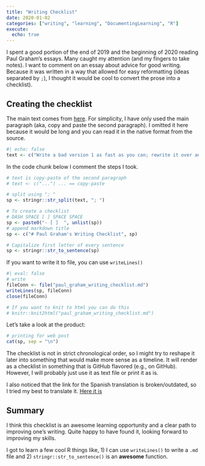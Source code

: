 ```yaml
---
title: "Writing Checklist"
date: 2020-01-02
categories: ["writing", "learning", "DocumentingLearning", "R"]
execute: 
  echo: true
---
```


I spent a good portion of the end of 2019 and the beginning of 2020 reading Paul Graham's essays. Many caught my attention (and my fingers to take notes). I want to comment on an essay about advice for good writing. Because it was written in a way that allowed for easy reformatting (ideas separated by `;`), I thought it would be cool to convert the prose into a checklist).  

## Creating the checklist

The main text comes from [here](http://www.paulgraham.com/writing44.html). For simplicity, I have only used the main paragraph (aka, copy and paste the second paragraph). I omitted it here because it would be long and you can read it in the native format from the source.

```r
#| echo: false
text <- c("Write a bad version 1 as fast as you can; rewrite it over and over; cut out everything unnecessary; write in a conversational tone; develop a nose for bad writing, so you can see and fix it in yours; imitate writers you like; if you can't get started, tell someone what you plan to write about, then write down what you said; expect 80% of the ideas in an essay to happen after you start writing it, and 50% of those you start with to be wrong; be confident enough to cut; have friends you trust read your stuff and tell you which bits are confusing or drag; don't (always) make detailed outlines; mull ideas over for a few days before writing; carry a small notebook or scrap paper with you; start writing when you think of the first sentence; if a deadline forces you to start before that, just say the most important sentence first; write about stuff you like; don't try to sound impressive; don't hesitate to change the topic on the fly; use footnotes to contain digressions; use anaphora to knit sentences together; read your essays out loud to see (a) where you stumble over awkward phrases and (b) which bits are boring (the paragraphs you dread reading); try to tell the reader something new and useful; work in fairly big quanta of time; when you restart, begin by rereading what you have so far; when you finish, leave yourself something easy to start with; accumulate notes for topics you plan to cover at the bottom of the file; don't feel obliged to cover any of them; write for a reader who won't read the essay as carefully as you do, just as pop songs are designed to sound ok on crappy car radios; if you say anything mistaken, fix it immediately; ask friends which sentence you'll regret most; go back and tone down harsh remarks; publish stuff online, because an audience makes you write more, and thus generate more ideas; print out drafts instead of just looking at them on the screen; use simple, germanic words; learn to distinguish surprises from digressions; learn to recognize the approach of an ending, and when one appears, grab it.")

```

In the code chunk below I comment the steps I took.

```r
# text is copy-paste of the second paragraph
# text <- c("...") ... == copy-paste

# split using "; "
sp <- stringr::str_split(text, "; ")

# To create a checklist
# DASH SPACE [ ] SPACE SPACE
sp <- paste0("- [ ]  ", unlist(sp))
# append markdown title
sp <- c("# Paul Graham's Writing Checklist", sp)

# Capitalize first letter of every sentence
sp <- stringr::str_to_sentence(sp)
```

If you want to write it to file, you can use `writeLines()`

```r
#| eval: false
# write
fileConn <- file("paul_graham_writing_checklist.md")
writeLines(sp, fileConn)
close(fileConn)

# If you want to knit to html you can do this
# knitr::knit2html("paul_graham_writing_checklist.md")

```

Let's take a look at the product:

```r
# printing for web post
cat(sp, sep = "\n")
```

The checklist is not in strict chronological order, so I might try to reshape it later into something that would make more sense as a timeline. It will render as a checklist in something that is GitHub flavored (e.g., on GitHub). However, I will probably just use it as text file or print it as is. 

I also noticed that the link for the Spanish translation is broken/outdated, so I tried my best to translate it. [Here it is](/2020/01/escribiendo-en-pocas-palabras/)

## Summary

I think this checklist is an awesome learning opportunity and a clear path to improving one's writing. Quite happy to have found it, looking forward to improving my skills.

I got to learn a few cool R things like, 1) I can use `writeLines()` to write a `.md` file and 2) `stringr::str_to_sentence()` is an **awesome** function.
